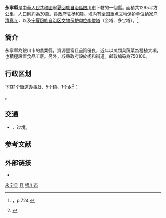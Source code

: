 {{Dablink|關于其它永寧縣，見[[永寧縣_(消歧義)|永寧縣 (消歧義)]]}}
{{Infobox China County
|Photo           = File:纳家户清真寺.jpg
|Photoname       = 永宁县的[[纳家户清真寺|纳家户清真寺]]
|Belong = [[宁夏回族自治区|宁夏回族自治区]][[银川市|银川市]]
}}

'''永寧縣'''是[[中華人民共和國|中華人民共和國]][[寧夏回族自治區|寧夏回族自治區]][[銀川市|銀川市]]下轄的一個[[縣|縣]]。面積共1295平方公里，人口則約為20萬。县政府驻[[杨和镇|杨和镇]]。境内有[[全国重点文物保护单位|全国重点文物保护单位]][[纳家户清真寺|纳家户清真寺]]，以及[[宁夏回族自治区文物保护单位|宁夏回族自治区文物保护单位]][[李俊塔|李俊塔]]（金塔、多宝塔）。<ref name="xq">{{cite book|author=中华人民共和国民政部 | coauthors= 张文范|title=中国县情大全·西北卷 |year=1993 |publisher=中国社会出版社 |isbn=9787800882067 }}，p.724.</ref>

== 簡介 ==
永寧縣為銀川市的農業縣，資源豐富且品質優良，近年以瓜類與蔬菜為種植大項，也積極設置食品工廠。另外，該縣政府設於杨和街道。邮政编码為750100。

== 行政区划 ==
{{PAGENAMEBASE}}下辖1个[[街道办事处|街道办事处]]、5个[[行政建制镇|镇]]、1个[[乡_(中华人民共和国)|乡]]<ref>{{PRC admin/ref sgc|64/01/21}}</ref>：

{{PRC admin/children|64/01/21}}。

== 交通 ==
* {{中国国道名|211}}、{{中国国道名|307}}过境。

== 参考文献 ==
{{reflist}}

== 外部链接 ==
* {{Official website|http://www.nxyn.gov.cn/|name=永宁县人民政府}}

{{永宁县行政区划}}
{{银川市行政区划}}
{{宁夏行政区划}}

[[Category:永宁县|]]
[[Category:银川区县市|县]]
[[Category:宁夏县份|银川市]]